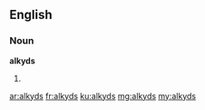 ==English==

===Noun===
'''alkyds'''

# {{plural of|alkyd}}

[[ar:alkyds]]
[[fr:alkyds]]
[[ku:alkyds]]
[[mg:alkyds]]
[[my:alkyds]]